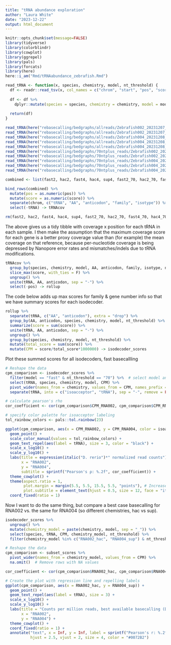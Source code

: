 ```yaml
---
title: "tRNA abundance exploration"
author: "Laura White"
date: "2023-12-22"
output: html_document
---
```

```r
knitr::opts_chunk$set(message=FALSE)
library(tidyverse)
library(colorblindr)
library(cowplot)
library(ggrepel)
library(pals)
library(forcats)
library(here)
here::i_am("Rmd/tRNAabundance_zebrafish.Rmd")
```

```r
read_tRNA <- function(x, species, chemistry, model, nt_threshold) {
  df <- readr::read_tsv(x, col_names = c("chrom", "start", "pos", "score", "nt_threshold"), show_col_types = FALSE)
  
  df <- df %>%
    dplyr::mutate(species = species, chemistry = chemistry, model = model, nt_threshold=nt_threshold) # easiest is add these by hand for now
  
  return(df)
}

read_tRNA(here("rebasecalling/bedgraphs/allreads/Zebrafish002_20231207_1528_P2S-00519-A_PAS44221_7e583c4c.rna002_70bps_fast@v3.bg"), "D_rerio", "RNA002", "fast", "none") -> fast2
read_tRNA(here("rebasecalling/bedgraphs/allreads/Zebrafish002_20231207_1528_P2S-00519-A_PAS44221_7e583c4c.rna002_70bps_hac@v3.bg"), "D_rerio", "RNA002", "hac", "none") -> hac2
read_tRNA(here("rebasecalling/bedgraphs/allreads/Zebrafish004_20231208_0919_MN31004_FAX73799_f3dea9f8.rna004_130bps_fast@v3.0.1.bg"), "D_rerio", "RNA004", "fast", "none") -> fast4
read_tRNA(here("rebasecalling/bedgraphs/allreads/Zebrafish004_20231208_0919_MN31004_FAX73799_f3dea9f8.rna004_130bps_hac@v3.0.1.bg"), "D_rerio", "RNA004", "hac", "none") -> hac4
read_tRNA(here("rebasecalling/bedgraphs/allreads/Zebrafish004_20231208_0919_MN31004_FAX73799_f3dea9f8.rna004_130bps_sup@v3.0.1.bg"), "D_rerio", "RNA004", "sup", "none") -> sup4
read_tRNA(here("rebasecalling/bedgraphs/70ntplus_reads/Zebrafish002_20231207_1528_P2S-00519-A_PAS44221_7e583c4c.rna002_70bps_fast@v3.bg"), "D_rerio", "RNA002", "fast", "70") -> fast2_70
read_tRNA(here("rebasecalling/bedgraphs/70ntplus_reads/Zebrafish002_20231207_1528_P2S-00519-A_PAS44221_7e583c4c.rna002_70bps_hac@v3.bg"), "D_rerio", "RNA002", "hac", "70") -> hac2_70
read_tRNA(here("rebasecalling/bedgraphs/70ntplus_reads/Zebrafish004_20231208_0919_MN31004_FAX73799_f3dea9f8.rna004_130bps_fast@v3.0.1.bg"), "D_rerio", "RNA004", "fast", "70") -> fast4_70
read_tRNA(here("rebasecalling/bedgraphs/70ntplus_reads/Zebrafish004_20231208_0919_MN31004_FAX73799_f3dea9f8.rna004_130bps_hac@v3.0.1.bg"), "D_rerio", "RNA004", "hac", "70") -> hac4_70
read_tRNA(here("rebasecalling/bedgraphs/70ntplus_reads/Zebrafish004_20231208_0919_MN31004_FAX73799_f3dea9f8.rna004_130bps_sup@v3.0.1.bg"), "D_rerio", "RNA004", "sup", "70") -> sup4_70

combined <- list(fast2, hac2, fast4, hac4, sup4, fast2_70, hac2_70, fast4_70, hac4_70, sup4_70)

bind_rows(combined) %>%
  mutate(pos = as.numeric(pos)) %>%
  mutate(score = as.numeric(score)) %>%
  separate(chrom, c("tRNA", "AA", "anticodon", "family", "isotype")) %>%
  select(-tRNA) -> tRNAcov

rm(fast2, hac2, fast4, hac4, sup4, fast2_70, hac2_70, fast4_70, hac4_70, sup4_70, combined)
```

The above gives us a tidy tibble with coverage x position for each tRNA in each sample.
I then make the assumption that the maximum coverage score for each gene is a better proxy coverage value than (for example) the mean coverage on that reference, because per-nucleotide coverage is being depressed by Nanopore error rates and mismatches/indels due to tRNA modifications.
```r
tRNAcov %>%
  group_by(species, chemistry, model, AA, anticodon, family, isotype, nt_threshold) %>%
  slice_max(score, with_ties = F) %>%
  ungroup() %>%
  unite(tRNA, AA, anticodon, sep = "-") %>%
  select(-pos) -> rollup
```

The code below adds up max scores for family & gene number info so that we have summary scores for each isodecoder.
```r
rollup %>%
  separate(tRNA, c("AA", "anticodon"), extra = "drop") %>%
  group_by(AA, anticodon, species, chemistry, model, nt_threshold) %>%
  summarize(score = sum(score)) %>%
  unite(tRNA, AA, anticodon, sep = "-") %>%
  ungroup() %>%
  group_by(species, chemistry, model, nt_threshold) %>%
  mutate(total_score = sum(score)) %>%
  mutate(CPM = score/total_score*1000000) -> isodecoder_scores
```

Plot these summed scores for all isodecoders, fast basecallling
```r
# Reshape the data
cpm_comparison <- isodecoder_scores %>%
  filter(model == "fast" & nt_threshold == "70") %>%  # select model and filter
  select(tRNA, species, chemistry, model, CPM) %>%
  pivot_wider(names_from = chemistry, values_from = CPM, names_prefix = "CPM_") %>%
  separate(tRNA, into = c("isoacceptor", "tRNA"), sep = "-", remove = FALSE)

# calculate pearson's rho
cor_coefficient <- cor(cpm_comparison$CPM_RNA002, cpm_comparison$CPM_RNA004, method = "pearson")

# specify color palette for isoacceptor labeling
tol_rainbow_colors <- pals::tol.rainbow(23)

ggplot(cpm_comparison, aes(x = CPM_RNA002, y = CPM_RNA004, color = isoacceptor)) +
  geom_point() +
  scale_color_manual(values = tol_rainbow_colors) +
  geom_text_repel(aes(label = tRNA), size = 3, color = "black") +
  scale_x_log10() +
  scale_y_log10() +
  labs(title = expression(italic("D. rerio")*" normalized read counts"),
       x = "RNA002",
       y = "RNA004",
       subtitle = sprintf("Pearson's ρ: %.2f", cor_coefficient)) +
  theme_cowplot() +
  theme(aspect.ratio = 1,
        plot.margin = margin(5.5, 5.5, 15.5, 5.5, "points"), # Increase bottom margin
        plot.subtitle = element_text(hjust = 0.5, size = 12, face = "italic", color = "black")) +
  coord_fixed(ratio = 1)
```
Now I want to do the same thing, but compare a best case basecalling for RNA002 vs. the same for RNA004 (so different chemistries, hac vs sup).
```r
isodecoder_scores %>%
  ungroup() %>%
  mutate(chemistry_model = paste(chemistry, model, sep = "_")) %>%
  select(species, tRNA, CPM, chemistry_model, nt_threshold) %>%
  filter(chemistry_model %in% c("RNA002_hac", "RNA004_sup") & nt_threshold == "70") -> subset_scores

# Reshape the data
cpm_comparison <- subset_scores %>%
  pivot_wider(names_from = chemistry_model, values_from = CPM) %>%
  na.omit()  # Remove rows with NA values

cor_coefficient <- cor(cpm_comparison$RNA002_hac, cpm_comparison$RNA004_sup, method = "pearson")

# Create the plot with regression line and repelling labels
ggplot(cpm_comparison, aes(x = RNA002_hac, y = RNA004_sup)) +
  geom_point() +
  geom_text_repel(aes(label = tRNA), size = 3) +
  scale_x_log10() +
  scale_y_log10() +
  labs(title = "Counts per million reads, best available basecalling (D. rerio)",
       x = "RNA002",
       y = "RNA004") +
  theme_cowplot() +
  coord_fixed(ratio = 1) +
  annotate("text", x = Inf, y = Inf, label = sprintf("Pearson's r: %.2f", cor_coefficient),
           hjust = 2.5, vjust = 2, size = 4, color = "#0072B2")

```

